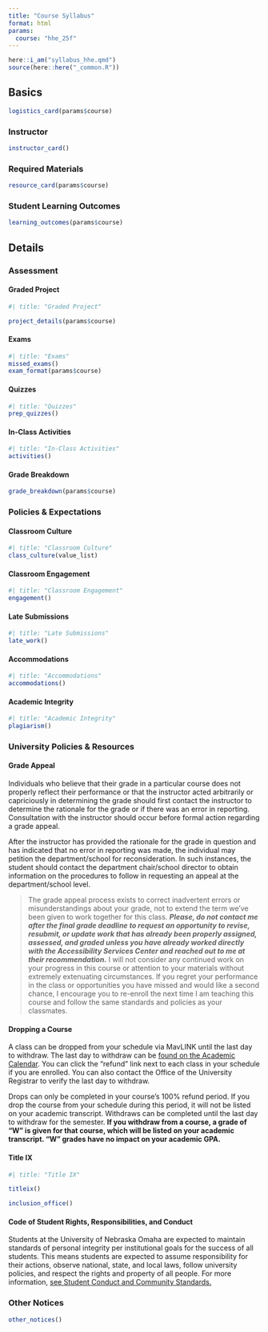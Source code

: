 ```yaml
---
title: "Course Syllabus"
format: html
params:
  course: "hhe_25f"
---
```


```r
here::i_am("syllabus_hhe.qmd")
source(here::here("_common.R"))
```

## Basics

```r
logistics_card(params$course)
```

### Instructor  { .heading-hide-text }

```r
instructor_card()
```

### Required Materials { .heading-hide-text }

```r
resource_card(params$course)
```

### Student Learning Outcomes 

```r
learning_outcomes(params$course)
```


## Details

### Assessment

::: {.panel-tabset}

#### Graded Project { .heading-hide-text }

```r
#| title: "Graded Project"

project_details(params$course)
```

#### Exams { .heading-hide-text }

```r
#| title: "Exams"
missed_exams()
exam_format(params$course)
```

#### Quizzes { .heading-hide-text }

```r
#| title: "Quizzes"
prep_quizzes()
```

#### In-Class Activities { .heading-hide-text }

```r
#| title: "In-Class Activities"
activities()
```

:::

#### Grade Breakdown

```r
grade_breakdown(params$course)
```


### Policies & Expectations

::: {.panel-tabset}

#### Classroom Culture { .heading-hide-text }

```r
#| title: "Classroom Culture"
class_culture(value_list)
```

#### Classroom Engagement { .heading-hide-text }

```r
#| title: "Classroom Engagement"
engagement()
```

#### Late Submissions  { .heading-hide-text }

```r
#| title: "Late Submissions"
late_work()
```

#### Accommodations  { .heading-hide-text }

```r
#| title: "Accommodations"
accommodations()
```

#### Academic Integrity { .heading-hide-text }

```r
#| title: "Academic Integrity"
plagiarism()
```


:::


### University Policies & Resources

::: {.panel-tabset}

#### Grade Appeal

Individuals who believe that their grade in a particular course does not properly reflect their performance or that the instructor acted arbitrarily or capriciously in determining the grade should first contact the instructor to determine the rationale for the grade or if there was an error in reporting. Consultation with the instructor should occur before formal action regarding a grade appeal.  
  
After the instructor has provided the rationale for the grade in question and has indicated that no error in reporting was made, the individual may petition the department/school for reconsideration. In such instances, the student should contact the department chair/school director to obtain information on the procedures to follow in requesting an appeal at the department/school level.  

>The grade appeal process exists to correct inadvertent errors or misunderstandings about your grade, not to extend the term we've been given to work together for this class. ***Please, do not contact me after the final grade deadline to request an opportunity to revise, resubmit, or update work that has already been properly assigned, assessed, and graded unless you have already worked directly with the Accessibility Services Center and reached out to me at their recommendation.*** I will not consider any continued work on your progress in this course or attention to your materials without extremely extenuating circumstances. If you regret your performance in the class or opportunities you have missed and would like a second chance, I encourage you to re-enroll the next time I am teaching this course and follow the same standards and policies as your classmates.


#### Dropping a Course

A class can be dropped from your schedule via MavLINK until the last day to withdraw.  The last day to withdraw can be [found on the Academic Calendar](https://www.unomaha.edu/registrar/academic-calendar.php). You can click the "refund" link next to each class in your schedule if you are enrolled.  You can also contact the Office of the University Registrar to verify the last day to withdraw.  
  
Drops can only be completed in your course's 100% refund period. If you drop the course from your schedule during this period, it will not be listed on your academic transcript. Withdraws can be completed until the last day to withdraw for the semester.  **If you withdraw from a course, a grade of "W" is given for that course, which will be listed on your academic transcript.  "W" grades have no impact on your academic GPA.** 

#### Title IX { .heading-hide-text }

```r
#| title: "Title IX"

titleix()

inclusion_office()
```

#### Code of Student Rights, Responsibilities, and Conduct

Students at the University of Nebraska Omaha are expected to maintain standards of personal integrity per institutional goals for the success of all students. This means students are expected to assume responsibility for their actions, observe national, state, and local laws, follow university policies, and respect the rights and property of all people. For more information, [see Student Conduct and Community Standards.](https://www.unomaha.edu/student-life/student-conduct-and-community-standards/index.php)

:::

### Other Notices

```r
other_notices()
```


